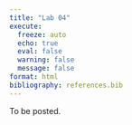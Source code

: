 ```yaml
---
title: "Lab 04"
execute:
  freeze: auto
  echo: true
  eval: false
  warning: false
  message: false
format: html
bibliography: references.bib
---
```


To be posted.
